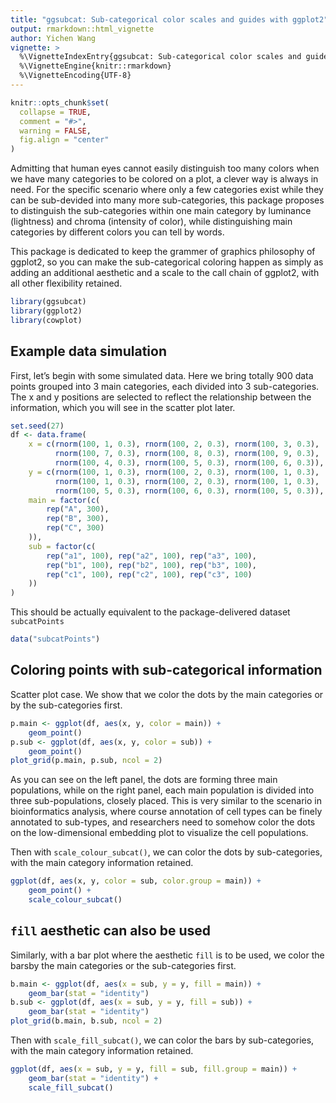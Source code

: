 ```yaml
---
title: "ggsubcat: Sub-categorical color scales and guides with ggplot2"
output: rmarkdown::html_vignette
author: Yichen Wang
vignette: >
  %\VignetteIndexEntry{ggsubcat: Sub-categorical color scales and guides with ggplot2}
  %\VignetteEngine{knitr::rmarkdown}
  %\VignetteEncoding{UTF-8}
---
```


```r
knitr::opts_chunk$set(
  collapse = TRUE,
  comment = "#>",
  warning = FALSE,
  fig.align = "center"
)
```

Admitting that human eyes cannot easily distinguish too many colors when we have many categories to be colored on a plot, a clever way is always in need. For the specific scenario where only a few categories exist while they can be sub-devided into many more sub-categories, this package proposes to distinguish the sub-categories within one main category by luminance (lightness) and chroma (intensity of color), while distinguishing main categories by different colors you can tell by words.

This package is dedicated to keep the grammer of graphics philosophy of ggplot2, so you can make the sub-categorical coloring happen as simply as adding an additional aesthetic and a scale to the call chain of ggplot2, with all other flexibility retained.

```r
library(ggsubcat)
library(ggplot2)
library(cowplot)
```

## Example data simulation

First, let's begin with some simulated data. Here we bring totally 900 data points grouped into 3 main categories, each divided into 3 sub-categories. The x and y positions are selected to reflect the relationship between the information, which you will see in the scatter plot later.

```r
set.seed(27)
df <- data.frame(
    x = c(rnorm(100, 1, 0.3), rnorm(100, 2, 0.3), rnorm(100, 3, 0.3),
          rnorm(100, 7, 0.3), rnorm(100, 8, 0.3), rnorm(100, 9, 0.3),
          rnorm(100, 4, 0.3), rnorm(100, 5, 0.3), rnorm(100, 6, 0.3)),
    y = c(rnorm(100, 1, 0.3), rnorm(100, 2, 0.3), rnorm(100, 1, 0.3),
          rnorm(100, 1, 0.3), rnorm(100, 2, 0.3), rnorm(100, 1, 0.3),
          rnorm(100, 5, 0.3), rnorm(100, 6, 0.3), rnorm(100, 5, 0.3)),
    main = factor(c(
        rep("A", 300),
        rep("B", 300),
        rep("C", 300)
    )),
    sub = factor(c(
        rep("a1", 100), rep("a2", 100), rep("a3", 100),
        rep("b1", 100), rep("b2", 100), rep("b3", 100),
        rep("c1", 100), rep("c2", 100), rep("c3", 100)
    ))
)
```

This should be actually equivalent to the package-delivered dataset `subcatPoints`

```r
data("subcatPoints")
```

## Coloring points with sub-categorical information

Scatter plot case. We show that we color the dots by the main categories or by the sub-categories first.

```r
p.main <- ggplot(df, aes(x, y, color = main)) +
    geom_point()
p.sub <- ggplot(df, aes(x, y, color = sub)) +
    geom_point()
plot_grid(p.main, p.sub, ncol = 2)
```

As you can see on the left panel, the dots are forming three main populations, while on the right panel, each main population is divided into three sub-populations, closely placed. This is very similar to the scenario in bioinformatics analysis, where course annotation of cell types can be finely annotated to sub-types, and researchers need to somehow color the dots on the low-dimensional embedding plot to visualize the cell populations.

Then with `scale_colour_subcat()`, we can color the dots by sub-categories, with the main category information retained.

```r
ggplot(df, aes(x, y, color = sub, color.group = main)) +
    geom_point() +
    scale_colour_subcat()
```

## `fill` aesthetic can also be used

Similarly, with a bar plot where the aesthetic `fill` is to be used, we color the barsby the main categories or the sub-categories first.

```r
b.main <- ggplot(df, aes(x = sub, y = y, fill = main)) +
    geom_bar(stat = "identity")
b.sub <- ggplot(df, aes(x = sub, y = y, fill = sub)) +
    geom_bar(stat = "identity")
plot_grid(b.main, b.sub, ncol = 2)
```

Then with `scale_fill_subcat()`, we can color the bars by sub-categories, with the main category information retained.

```r
ggplot(df, aes(x = sub, y = y, fill = sub, fill.group = main)) +
    geom_bar(stat = "identity") +
    scale_fill_subcat()
```
